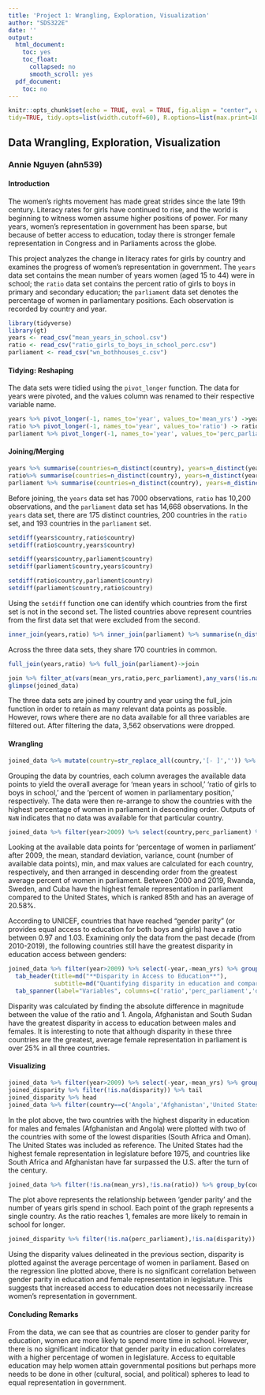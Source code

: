 ```yaml
---
title: 'Project 1: Wrangling, Exploration, Visualization'
author: "SDS322E"
date: ''
output:
  html_document:
    toc: yes
    toc_float:
      collapsed: no
      smooth_scroll: yes
  pdf_document:
    toc: no
---
```


```r
knitr::opts_chunk$set(echo = TRUE, eval = TRUE, fig.align = "center", warning = F, message = F,
tidy=TRUE, tidy.opts=list(width.cutoff=60), R.options=list(max.print=100))
```

## Data Wrangling, Exploration, Visualization

### Annie Nguyen (ahn539)

#### Introduction 

The women's rights movement has made great strides since the late 19th century. Literacy rates for girls have continued to rise, and the world is  beginning to witness women assume higher positions of power. For many years, women's representation in government has been sparse, but because of better access to education, today there is stronger female representation in Congress and in Parliaments across the globe. 

This project analyzes the change in literacy rates for girls by country and examines the progress of women's representation in government. The `years` data set contains the mean number of years women (aged 15 to 44) were in school; the `ratio` data set contains the percent ratio of girls to boys in primary and secondary education; the `parliament` data set denotes the percentage of women in parliamentary positions. Each observation is recorded by country and year.

```R
library(tidyverse)
library(gt)
years <- read_csv("mean_years_in_school.csv")
ratio <- read_csv("ratio_girls_to_boys_in_school_perc.csv")
parliament <- read_csv("wn_bothhouses_c.csv")
```

#### Tidying: Reshaping

The data sets were tidied using the `pivot_longer` function. The data for years were pivoted, and the values column was renamed to their respective variable name.

```R
years %>% pivot_longer(-1, names_to='year', values_to='mean_yrs') ->years
ratio %>% pivot_longer(-1, names_to='year', values_to='ratio') -> ratio
parliament %>% pivot_longer(-1, names_to='year', values_to='perc_parliament') -> parliament
```

    
#### Joining/Merging

```R
years %>% summarise(countries=n_distinct(country), years=n_distinct(year))
ratio%>% summarise(countries=n_distinct(country), years=n_distinct(year))
parliament %>% summarise(countries=n_distinct(country), years=n_distinct(year))
```
Before joining, the `years` data set has 7000 observations, `ratio` has 10,200 observations, and the `parliament` data set has 14,668 observations. In the `years` data set, there are 175 distinct countries, 200 countries in the `ratio` set, and 193 countries in the `parliament` set. 

```R
setdiff(years$country,ratio$country)
setdiff(ratio$country,years$country)

setdiff(years$country,parliament$country)
setdiff(parliament$country,years$country)

setdiff(ratio$country,parliament$country)
setdiff(parliament$country,ratio$country)
```
Using the `setdiff` function one can identify which countries from the first set is not in the second set. The listed countries above represent countries from the first data set that were excluded from the second. 

```R
inner_join(years,ratio) %>% inner_join(parliament) %>% summarise(n_distinct(country))
```
Across the three data sets, they share 170 countries in common.

```R
full_join(years,ratio) %>% full_join(parliament)->join

join %>% filter_at(vars(mean_yrs,ratio,perc_parliament),any_vars(!is.na(.))) -> joined_data
glimpse(joined_data)
```

The three data sets are joined by country and year using the full_join function in order to retain as many relevant data points as possible. However, rows where there are no data available for all three variables are filtered out. After filtering the data, 3,562 observations were dropped.

####  Wrangling

```R
joined_data %>% mutate(country=str_replace_all(country,'[- ]','')) %>% select(-year) %>% group_by(country) %>% summarise_all(function(x) mean(x,na.rm = T)) %>% arrange(-perc_parliament)
```

Grouping the data by countries, each column averages the available data points to yield the overall average for 'mean years in school,' 'ratio of girls to boys in school,' and the 'percent of women in parliamentary position,' respectively. The data were then re-arrange to show the countries with the highest percentage of women in parliament in descending order. Outputs of `NaN` indicates that no data was available for that particular country.

```R
joined_data %>% filter(year>2009) %>% select(country,perc_parliament) %>% group_by(country) %>% na.omit %>% summarise(avg_perc=mean(perc_parliament),sd=sd(perc_parliament), var=var(perc_parliament), count=n(),min=min(perc_parliament),max=max(perc_parliament)) %>% arrange(-avg_perc) 
```
Looking at the available data points for 'percentage of women in parliament' after 2009, the mean, standard deviation, variance, count (number of available data points), min, and max values are calculated for each country, respectively, and then arranged in descending order from the greatest average percent of women in parliament. Between 2000 and 2019, Rwanda, Sweden, and Cuba have the highest female representation in parliament compared to the United States, which is ranked 85th and has an average of 20.58%.

According to UNICEF, countries that have reached "gender parity" (or provides equal access to education for both boys and girls) have a ratio between 0.97 and 1.03. Examining only the data from the past decade (from 2010-2019), the following countries still have the greatest disparity in education access between genders:

```R
joined_data %>% filter(year>2009) %>% select(-year,-mean_yrs) %>% group_by(country) %>% summarise_all(function(x) mean(x,na.rm = T)) %>% filter(ratio<0.97 | ratio>1.03) %>% mutate(disparity=abs(ratio-1)) %>% arrange(-disparity) %>% head %>% gt %>% 
  tab_header(title=md("**Disparity in Access to Education**"),
             subtitle=md("Quantifying disparity in education and comparing to % of women in parliament")) %>%
  tab_spanner(label="Variables", columns=c('ratio','perc_parliament','disparity'))
```
Disparity was calculated by finding the absolute difference in magnitude between the value of the ratio and 1. Angola, Afghanistan and South Sudan have the greatest disparity in access to education between males and females. It is interesting to note that although disparity in these three countries are the greatest, average female representation in parliament is over 25% in all three countries.

#### Visualizing

```R
joined_data %>% filter(year>2009) %>% select(-year,-mean_yrs) %>% group_by(country) %>% summarise_all(function(x) mean(x,na.rm = T)) %>% mutate(disparity=abs(ratio-1)) %>% arrange(-disparity) -> joined_disparity
joined_disparity %>% filter(!is.na(disparity)) %>% tail
joined_disparity %>% head
joined_data %>% filter(country==c('Angola','Afghanistan','United States','South Africa','Oman'))  %>% ggplot(aes(x=year,y=perc_parliament,color=country,group=country)) +geom_point()+ geom_line()+theme(axis.text.x = element_text(angle = 90))+scale_x_discrete(breaks=c(1950,1960,1970,1980,1990,2000,2010,2019)) +labs(title = 'Year vs. % women in parliament') +xlab('Year') +ylab('% women in parliament')
```

In the plot above, the two countries with the highest disparity in education for males and females (Afghanistan and Angola) were plotted with two of the countries with some of the lowest disparities (South Africa and Oman). The United States was included as reference. The United States had the highest female representation in legislature before 1975, and countries like South Africa and Afghanistan have far surpassed the U.S. after the turn of the century.

```R
joined_data %>% filter(!is.na(mean_yrs),!is.na(ratio)) %>% group_by(country) %>% summarise(yrs_in_school=mean(mean_yrs), avg_ratio=mean(ratio)) %>% ggplot(aes(x=yrs_in_school,y=avg_ratio)) + geom_point() +geom_smooth(method='loess')+labs(title = 'Years in School vs. Ratio of Girls to Boys in School') +xlab('Years in School') +ylab('ratio of girls to boys')
```

The plot above represents the relationship between 'gender parity' and the number of years girls spend in school. Each point of the graph represents a single country. As the ratio reaches 1, females are more likely to remain in school for longer.

```R
joined_disparity %>% filter(!is.na(perc_parliament),!is.na(disparity)) %>% group_by(country) %>% summarise(avg_perc=mean(perc_parliament), avg_disparity=mean(disparity)) %>% ggplot(aes(x=avg_disparity,y=avg_perc)) + geom_point() +geom_smooth(method=lm)+scale_y_continuous(breaks = c(0,10,20,30,40,50))+labs(title = 'Gender Disparity in Education vs. Female Representation in Parliament') +xlab('disparity') +ylab('% of women in parliament')
```

Using the disparity values delineated in the previous section, disparity is plotted against the average percentage of women in parliament. Based on the regression line plotted above, there is no significant correlation between gender parity in education and female representation in legislature. This suggests that increased access to education does not necessarily increase women's representation in government. 


#### Concluding Remarks

From the data, we can see that as countries are closer to gender parity for education, women are more likely to spend more time in school. However, there is no significant indicator that gender parity in education correlates with a higher percentage of women in legislature. Access to equitable education may help women attain governmental positions but perhaps more needs to be done in other (cultural, social, and political) spheres to lead to equal representation in government.




